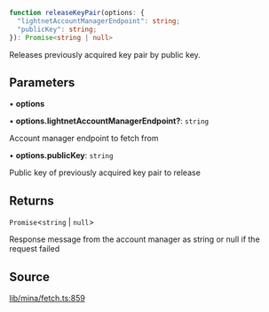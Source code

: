 ```ts
function releaseKeyPair(options: {
  "lightnetAccountManagerEndpoint": string;
  "publicKey": string;
}): Promise<string | null>
```

Releases previously acquired key pair by public key.

## Parameters

• **options**

• **options.lightnetAccountManagerEndpoint?**: `string`

Account manager endpoint to fetch from

• **options.publicKey**: `string`

Public key of previously acquired key pair to release

## Returns

`Promise`\<`string` \| `null`\>

Response message from the account manager as string or null if the request failed

## Source

[lib/mina/fetch.ts:859](https://github.com/o1-labs/o1js/blob/081e48fe103a96db7083cdaea72a409cca3182c3/src/lib/mina/fetch.ts#L859)
